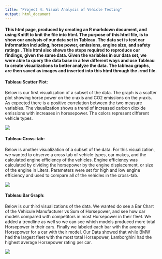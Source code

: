 ```yaml
---
title: "Project 4: Visual Analysis of Vehicle Testing"
output: html_document
---
```



#### This html page, produced by creating an R markdown document, and using KnitR to knit the file into html. The purpose of this html file, is to show our analysis of our data set in Tableau. The data set is test car information including, horse power, emissions, engine size, and safety ratings . This html also shows the steps required to reproduce our findings, given the same data. Given the variables in our data set, we were able to query the data base in a few different ways and use Tableau to create visualizations to better analyze the data. The tableau graphs, are then saved as images and inserted into this html through the .rmd file.






#### Tableau Scatter Plot:
Below is our first visualization of a subset of the data. The graph is a scatter plot showing horse power on the x-axis and CO2 emissions on the y-axis. As expected there is a positive correlation between the two measure variables. The visualization shows a trend of increased carbon dioxide emissions with increases in horesepower. The colors represent different vehicle types.

![](../02 Tableau/Sheet1.png) 




#### Tableau Cross-tab:
Below is another visualization of a subset of the data. For this visualization, we wanted to observe a cross tab of vehicle types, car makes, and the calculated engine efficiency of the vehicles. Engine efficiency was calculated by dividing the horsepower by the engine displacement, or size of the engine in Liters. Parameters were set for high and low engine efficiency and used to compare all of the vehicles in the cross-tab.

![](../02 Tableau/Sheet2.png)




#### Tableau Bar Graph:
Below is our third visualizations of the data. We wanted do see a Bar Chart of the Vehicule Manufacturer vs Sum of Horsepower, and see how car models compared with competitors in most Horsepower in their fleet. We added a trendline as well so we can see which models produced more total Horsepower in their cars. Finally we labeled each bar with the average Horsepower for a car with their model. Our Data showed that while BMW had the largest fleet with the most total Horsepower, Lamborghini had the highest average Horsepower rating per car.

![](../02 Tableau/Sheet3.png)


